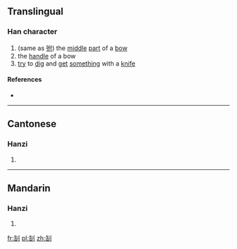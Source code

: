 ==Translingual==

===Han character===
{{Han char|rn=18|rad=刀|as=06|sn=8|four=|canj=OULN|ids=⿰缶刂}}

# (same as [[弣]]) the [[middle]] [[part]] of a [[bow]]
# the [[handle]] of a bow
# [[try]] to [[dig]] and [[get]] [[something]] with a [[knife]]

====References====
* {{Han ref|kx=0138.380|hdz=10335.020|uh=34E1|ud=13537}}

----

==Cantonese==

===Hanzi===
{{yue-hanzi|jyut=[[fu2]]|y=fu2}}

# {{defn|lang=yue|sort=刀06}}

----

==Mandarin==

===Hanzi===
{{cmn-hanzi|pin=[[fǔ]] ([[fu3]])|wg=fu<sup>3</sup>}}

# {{defn|lang=cmn|sort=刀06}}

[[fr:㓡]]
[[pl:㓡]]
[[zh:㓡]]